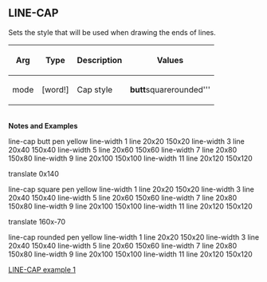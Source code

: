 == LINE-CAP== 

Sets the style that will be used when drawing the ends of lines.

{| cellspacing="1" cellpadding="4" border="0" style="background: black; color: black"
! bgcolor="silver" | Arg 
! bgcolor="silver" | Type 
! bgcolor="silver" | Description
! bgcolor="silver" | Values
|- 
| bgcolor="white" | mode
| bgcolor="white" | [word!]
| bgcolor="white" | Cap style
| bgcolor="white" | '''butt
'''square'''
'''rounded'''
|}
<br>'''Notes and Examples'''

line-cap butt
pen yellow
line-width 1
line 20x20 150x20
line-width 3
line 20x40 150x40
line-width 5
line 20x60 150x60
line-width 7
line 20x80 150x80
line-width 9
line 20x100 150x100
line-width 11
line 20x120 150x120

translate 0x140

line-cap square
pen yellow
line-width 1
line 20x20 150x20
line-width 3
line 20x40 150x40
line-width 5
line 20x60 150x60
line-width 7
line 20x80 150x80
line-width 9
line 20x100 150x100
line-width 11
line 20x120 150x120

translate 160x-70

line-cap rounded
pen yellow
line-width 1
line 20x20 150x20
line-width 3
line 20x40 150x40
line-width 5
line 20x60 150x60
line-width 7
line 20x80 150x80
line-width 9
line 20x100 150x100
line-width 11
line 20x120 150x120

[[images/LINE-CAP-1.png|LINE-CAP example 1]]

<br>